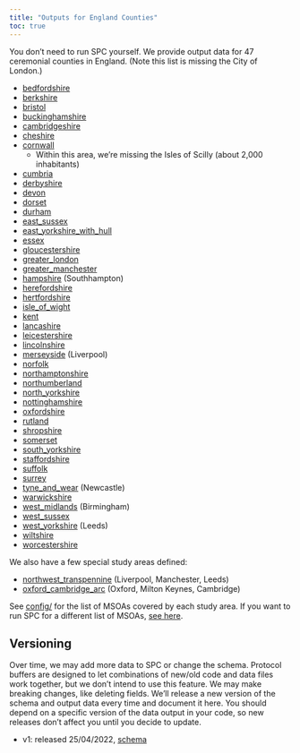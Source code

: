```yaml
---
title: "Outputs for England Counties"
toc: true
---
```


You don't need to run SPC yourself. We provide output data for 47 ceremonial
counties in England. (Note this list is missing the City of London.)

- [bedfordshire](https://ramp0storage.blob.core.windows.net/spc-output/v1/bedfordshire.pb.gz)
- [berkshire](https://ramp0storage.blob.core.windows.net/spc-output/v1/berkshire.pb.gz)
- [bristol](https://ramp0storage.blob.core.windows.net/spc-output/v1/bristol.pb.gz)
- [buckinghamshire](https://ramp0storage.blob.core.windows.net/spc-output/v1/buckinghamshire.pb.gz)
- [cambridgeshire](https://ramp0storage.blob.core.windows.net/spc-output/v1/cambridgeshire.pb.gz)
- [cheshire](https://ramp0storage.blob.core.windows.net/spc-output/v1/cheshire.pb.gz)
- [cornwall](https://ramp0storage.blob.core.windows.net/spc-output/v1/cornwall.pb.gz)
  - Within this area, we're missing the Isles of Scilly (about 2,000 inhabitants)
- [cumbria](https://ramp0storage.blob.core.windows.net/spc-output/v1/cumbria.pb.gz)
- [derbyshire](https://ramp0storage.blob.core.windows.net/spc-output/v1/derbyshire.pb.gz)
- [devon](https://ramp0storage.blob.core.windows.net/spc-output/v1/devon.pb.gz)
- [dorset](https://ramp0storage.blob.core.windows.net/spc-output/v1/dorset.pb.gz)
- [durham](https://ramp0storage.blob.core.windows.net/spc-output/v1/durham.pb.gz)
- [east_sussex](https://ramp0storage.blob.core.windows.net/spc-output/v1/east_sussex.pb.gz)
- [east_yorkshire_with_hull](https://ramp0storage.blob.core.windows.net/spc-output/v1/east_yorkshire_with_hull.pb.gz)
- [essex](https://ramp0storage.blob.core.windows.net/spc-output/v1/essex.pb.gz)
- [gloucestershire](https://ramp0storage.blob.core.windows.net/spc-output/v1/gloucestershire.pb.gz)
- [greater_london](https://ramp0storage.blob.core.windows.net/spc-output/v1/greater_london.pb.gz)
- [greater_manchester](https://ramp0storage.blob.core.windows.net/spc-output/v1/greater_manchester.pb.gz)
- [hampshire](https://ramp0storage.blob.core.windows.net/spc-output/v1/hampshire.pb.gz) (Southhampton)
- [herefordshire](https://ramp0storage.blob.core.windows.net/spc-output/v1/herefordshire.pb.gz)
- [hertfordshire](https://ramp0storage.blob.core.windows.net/spc-output/v1/hertfordshire.pb.gz)
- [isle_of_wight](https://ramp0storage.blob.core.windows.net/spc-output/v1/isle_of_wight.pb.gz)
- [kent](https://ramp0storage.blob.core.windows.net/spc-output/v1/kent.pb.gz)
- [lancashire](https://ramp0storage.blob.core.windows.net/spc-output/v1/lancashire.pb.gz)
- [leicestershire](https://ramp0storage.blob.core.windows.net/spc-output/v1/leicestershire.pb.gz)
- [lincolnshire](https://ramp0storage.blob.core.windows.net/spc-output/v1/lincolnshire.pb.gz)
- [merseyside](https://ramp0storage.blob.core.windows.net/spc-output/v1/merseyside.pb.gz) (Liverpool)
- [norfolk](https://ramp0storage.blob.core.windows.net/spc-output/v1/norfolk.pb.gz)
- [northamptonshire](https://ramp0storage.blob.core.windows.net/spc-output/v1/northamptonshire.pb.gz)
- [northumberland](https://ramp0storage.blob.core.windows.net/spc-output/v1/northumberland.pb.gz)
- [north_yorkshire](https://ramp0storage.blob.core.windows.net/spc-output/v1/north_yorkshire.pb.gz)
- [nottinghamshire](https://ramp0storage.blob.core.windows.net/spc-output/v1/nottinghamshire.pb.gz)
- [oxfordshire](https://ramp0storage.blob.core.windows.net/spc-output/v1/oxfordshire.pb.gz)
- [rutland](https://ramp0storage.blob.core.windows.net/spc-output/v1/rutland.pb.gz)
- [shropshire](https://ramp0storage.blob.core.windows.net/spc-output/v1/shropshire.pb.gz)
- [somerset](https://ramp0storage.blob.core.windows.net/spc-output/v1/somerset.pb.gz)
- [south_yorkshire](https://ramp0storage.blob.core.windows.net/spc-output/v1/south_yorkshire.pb.gz)
- [staffordshire](https://ramp0storage.blob.core.windows.net/spc-output/v1/staffordshire.pb.gz)
- [suffolk](https://ramp0storage.blob.core.windows.net/spc-output/v1/suffolk.pb.gz)
- [surrey](https://ramp0storage.blob.core.windows.net/spc-output/v1/surrey.pb.gz)
- [tyne_and_wear](https://ramp0storage.blob.core.windows.net/spc-output/v1/tyne_and_wear.pb.gz) (Newcastle)
- [warwickshire](https://ramp0storage.blob.core.windows.net/spc-output/v1/warwickshire.pb.gz)
- [west_midlands](https://ramp0storage.blob.core.windows.net/spc-output/v1/west_midlands.pb.gz) (Birmingham)
- [west_sussex](https://ramp0storage.blob.core.windows.net/spc-output/v1/west_sussex.pb.gz)
- [west_yorkshire](https://ramp0storage.blob.core.windows.net/spc-output/v1/west_yorkshire.pb.gz) (Leeds)
- [wiltshire](https://ramp0storage.blob.core.windows.net/spc-output/v1/wiltshire.pb.gz)
- [worcestershire](https://ramp0storage.blob.core.windows.net/spc-output/v1/worcestershire.pb.gz)

We also have a few special study areas defined:

- [northwest_transpennine](https://ramp0storage.blob.core.windows.net/spc-output/v1/northwest_transpennine.pb.gz) (Liverpool, Manchester, Leeds)
- [oxford_cambridge_arc](https://ramp0storage.blob.core.windows.net/spc-output/v1/oxford_cambridge_arc.pb.gz) (Oxford, Milton Keynes, Cambridge)

See [config/](https://github.com/alan-turing-institute/uatk-spc/tree/main/config) for the
list of MSOAs covered by each study area. If you want to run SPC for a
different list of MSOAs, [see here](custom_areas.qmd).

## Versioning

Over time, we may add more data to SPC or change the schema. Protocol buffers
are designed to let combinations of new/old code and data files work together,
but we don't intend to use this feature. We may make breaking changes, like
deleting fields. We'll release a new version of the schema and output data
every time and document it here. You should depend on a specific version of the
data output in your code, so new releases don't affect you until you decide to
update.

- v1: released 25/04/2022, [schema](https://github.com/alan-turing-institute/uatk-spc/blob/a9e8b361e942ba67a93f9b5b6a7d66b7ff8b0239/synthpop.proto)
